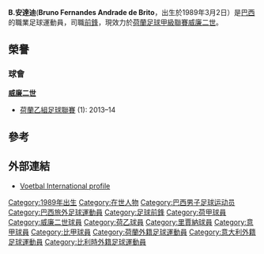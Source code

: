 {{unreferenced|time=2015-08-08T07:35:45+00:00}}
{{Infobox football biography
| name          = B.安達迪
| image          = Andrade Willem II JohnBeerens.com (2).JPG
| caption        = 
| fullname       = Bruno Fernandes Andrade de Brito
| birth_date    = {{birth date and age|1989|3|2|df=y}}
| birth_place = [[巴西|巴西]][[聖貝爾納多-杜坎普|聖貝爾納多-杜坎普]]
| height         = {{height|m=1.75}}
| position       = [[前鋒|前鋒]]
| currentclub    = [[威廉二世足球會|威廉二世]]
| clubnumber     = 11
| youthyears1    = 2004–2007
| youthclubs1    = [[奧達斯聖保羅|奧達斯聖保羅]]
| years1         = 2007–2009
| clubs1         = [[奧達斯聖保羅|奧達斯聖保羅]]
| caps1          = 5
| goals1         = 2
| years2         = 2008
| clubs2         = → [[里賈納足球會|里賈納]] (外借)
| caps2          = 0
| goals2         = 0
| years3         = 2008–2009
| clubs3         = → [[赫爾蒙德體育|赫爾蒙德]] (外借)
| caps3          = 28
| goals3         = 3
| years4         = 2009–2011
| clubs4         = [[赫爾蒙德體育|赫爾蒙德]]
| caps4          = 76
| goals4         = 22
| years5         = 2011–2013
| clubs5         = [[聖特呂登足球俱樂部|聖特呂登]]
| caps5          = 16
| goals5         = 4
| years6         = 2013–
| clubs7         = [[Audax_Rio_de_Janeiro_Esporte_Clube|Audax Rio]] 
| caps7          = 4
| goals7         = 0
| years7         = 2013
| years8         = 2013–
| clubs8         =  [[威廉二世足球會|威廉二世]]
| caps8          = 56
| goals8         = 18
| club-update    = 2 June 2015 (UTC)
}}
'''B.安達迪'''('''Bruno Fernandes Andrade de Brito'''，出生於1989年3月2日）是[[巴西|巴西]]的職業足球運動員，司職[[前鋒|前鋒]]，現效力於[[荷蘭足球甲級聯賽|荷蘭足球甲級聯賽]][[威廉二世足球會|威廉二世]]。

== 榮譽 ==
===球會===
'''[[威廉二世足球會|威廉二世]]'''
*[[荷蘭乙組足球聯賽|荷蘭乙組足球聯賽]] (1): 2013–14

==參考==
{{Reflist}}

==外部連結==
* [http://www.vi.nl/spelers/carriere/bruno-fern-andes-de-brito.htm Voetbal International profile]{{Wayback|url=http://www.vi.nl/spelers/carriere/bruno-fern-andes-de-brito.htm |date=20150820013956 }} {{nl icon}}

[[Category:1989年出生|Category:1989年出生]]
[[Category:在世人物|Category:在世人物]]
[[Category:巴西男子足球运动员|Category:巴西男子足球运动员]]
[[Category:巴西旅外足球運動員|Category:巴西旅外足球運動員]]
[[Category:足球前鋒|Category:足球前鋒]]
[[Category:荷甲球員|Category:荷甲球員]]
[[Category:威廉二世球員|Category:威廉二世球員]]
[[Category:荷乙球員|Category:荷乙球員]]
[[Category:里賈納球員|Category:里賈納球員]]
[[Category:意甲球員|Category:意甲球員]]
[[Category:比甲球員|Category:比甲球員]]
[[Category:荷蘭外籍足球運動員|Category:荷蘭外籍足球運動員]]
[[Category:意大利外籍足球運動員|Category:意大利外籍足球運動員]]
[[Category:比利時外籍足球運動員|Category:比利時外籍足球運動員]]